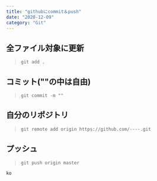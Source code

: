 ```yaml
---
title: "githubにcommit＆push"
date: "2020-12-09"
category: "Git"
---
```


## 全ファイル対象に更新

>`git add .`

## コミット(""の中は自由)

>`git commit -m ""`

## 自分のリポジトリ

>`git remote add origin https://github.com/----.git`

## プッシュ

>`git push origin master`

<Code>ko</Code>
